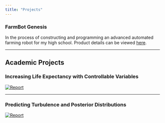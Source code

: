 ```yaml
---
title: "Projects"
---
```


### FarmBot Genesis

In the process of constructing and programming an advanced automated farming robot for my high school. Product details can be viewed [here](https://farm.bot/pages/genesis).


------------------------------------------------------------------------

## Academic Projects

### Increasing Life Expectancy with Controllable Variables

[![Report](images/STAReport1.png)](PDF_Files/STA325_LifeExp.pdf)

------------------------------------------------------------------------

### Predicting Turbulence and Posterior Distributions

[![Report](images/STAReport2.png)](PDF_Files/STA325_Turbulance.pdf)
